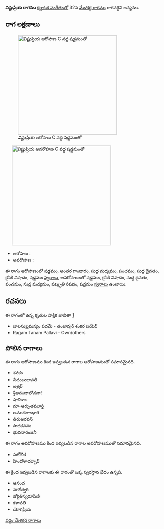 {{Infobox ragam
	| name          	= విష్ణుప్రియ
	| synonym	    	= 
	| mela          	= 
	| chakra        	= 
	| janaka        	= 
	| type          	= షడవ
	| arohanam      	= {{svaraC|S|G3|M1|P|D1|N2|S'}} 
	| avarohanam    	= {{svaraC|S'|N2|D1|P|M1|R3|S}}
	| jeeva         	=
	| chhaya        	=
	| nyasa         	=
	| vishesha      	= 
	| equivalent  		= 
}}
{{కర్ణాటక సంగీత రాగాలు}}
'''విష్ణుప్రియ రాగము''' [[కర్ణాటక సంగీతం]]లో 32వ [[మేళకర్త రాగము]] రాగవర్ధిని జన్యము. 


==రాగ లక్షణాలు==
[[Image:vishnupriya_ar_kb2wiki.png|thumb|right|316px|''విష్ణుప్రియ'' ఆరోహణ C వద్ద షడ్జమంతో]]
	[[Image:vishnupriya_av_kb2wiki.png|thumb|right|316px|''విష్ణుప్రియ'' అవరోహణ C వద్ద షడ్జమంతో]]

* ఆరోహణ : {{svaraC|S|G3|M1|P|D1|N2|S'}} 
* అవరోహణ : {{svaraC|S'|N2|D1|P|M1|R3|S}}

ఈ రాగం ఆరోహణంలో షడ్జమం, అంతర గాంధారం, సుద్ద మధ్యమం, పంచమం, సుద్ద దైవతం, కైసికి నిషాదం, షడ్జమం [[స్వరాలు]], అవరోహణంలో షడ్జమం, కైసికి నిషాదం, సుద్ద దైవతం, పంచమం, సుద్ద మధ్యమం, షట్శృతి రిషభం, షడ్జమం [[స్వరాలు]] ఉంటాయి.

==రచనలు==
ఈ రాగంలో ఉన్న కృతుల పాక్షిక జాబితా [https://github.com/ssrihari/ragavardhini/blob/master/ragas/kritis.psv]
* బాలసుబ్రమన్యం పదమే - తంజావుర్ శంకర ఐయెర్
* Ragam Tanam Pallavi - Own/others




==పోలిన రాగాలు==
ఈ రాగం ఆరోహణము కింద ఇవ్వబడిన రాగాల ఆరోహణముతో సమానమైనది.
* శనకం
* చిదంబుజావతి
* అత్రర్
* శ్రీఆనందాలోచనా!
* షాలికాం
* మా-ఆర్పుతమూర్తి
* అముదగాంధారి
* తిరుఅరవన్
* సాదకవనం
* భువనారంజనీ

ఈ రాగం అవరోహణము కింద ఇవ్వబడిన రాగాల అవరోహణముతో సమానమైనది.
* పటోలిక
* హిందోళాదర్బార్

ఈ క్రింద ఇవ్వబడిన రాగాలకు ఈ రాగంతో ఒక్క స్వరస్థాన భేదం ఉన్నది.
* ఆనంద
* వగదీశ్వరి
* జ్యోతిస్వరూపిణి
* కళావతి
* యోగప్రియ



[[వర్గం:మేళకర్త రాగాలు]]